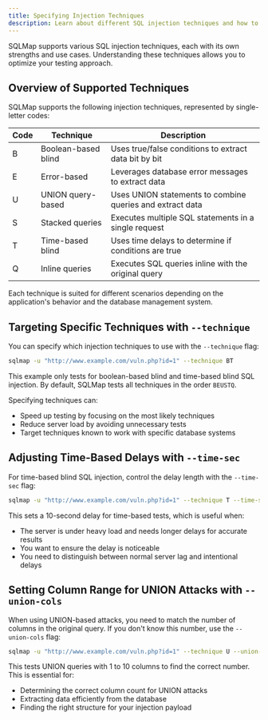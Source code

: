 ```yaml
---
title: Specifying Injection Techniques
description: Learn about different SQL injection techniques and how to target them specifically
---
```


SQLMap supports various SQL injection techniques, each with its own strengths and use cases. Understanding these techniques allows you to optimize your testing approach.

## Overview of Supported Techniques

SQLMap supports the following injection techniques, represented by single-letter codes:

| Code | Technique | Description |
|------|-----------|-------------|
| B | Boolean-based blind | Uses true/false conditions to extract data bit by bit |
| E | Error-based | Leverages database error messages to extract data |
| U | UNION query-based | Uses UNION statements to combine queries and extract data |
| S | Stacked queries | Executes multiple SQL statements in a single request |
| T | Time-based blind | Uses time delays to determine if conditions are true |
| Q | Inline queries | Executes SQL queries inline with the original query |

Each technique is suited for different scenarios depending on the application's behavior and the database management system.

## Targeting Specific Techniques with `--technique`

You can specify which injection techniques to use with the `--technique` flag:

```bash
sqlmap -u "http://www.example.com/vuln.php?id=1" --technique BT
```

This example only tests for boolean-based blind and time-based blind SQL injection. By default, SQLMap tests all techniques in the order `BEUSTQ`.

Specifying techniques can:
- Speed up testing by focusing on the most likely techniques
- Reduce server load by avoiding unnecessary tests
- Target techniques known to work with specific database systems

## Adjusting Time-Based Delays with `--time-sec`

For time-based blind SQL injection, control the delay length with the `--time-sec` flag:

```bash
sqlmap -u "http://www.example.com/vuln.php?id=1" --technique T --time-sec 10
```

This sets a 10-second delay for time-based tests, which is useful when:
- The server is under heavy load and needs longer delays for accurate results
- You want to ensure the delay is noticeable
- You need to distinguish between normal server lag and intentional delays

## Setting Column Range for UNION Attacks with `--union-cols`

When using UNION-based attacks, you need to match the number of columns in the original query. If you don't know this number, use the `--union-cols` flag:

```bash
sqlmap -u "http://www.example.com/vuln.php?id=1" --technique U --union-cols 1-10
```

This tests UNION queries with 1 to 10 columns to find the correct number. This is essential for:
- Determining the correct column count for UNION attacks
- Extracting data efficiently from the database
- Finding the right structure for your injection payload

